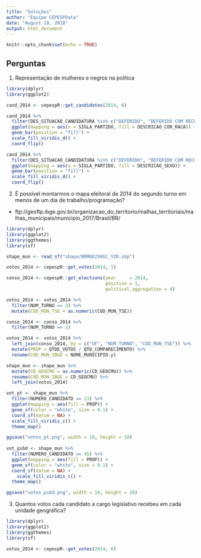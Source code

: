 ```yaml
---
title: "Soluções"
author: "Equipe CEPESPData"
date: "August 10, 2018"
output: html_document
---
```


```r
knitr::opts_chunk$set(echo = TRUE)
```

## Perguntas

1. Representação de mulheres e negros na política

```r
library(dplyr)
library(ggplot2)

cand_2014 <- cepespR::get_candidates(2014, 6)

cand_2014 %>% 
  filter(DES_SITUACAO_CANDIDATURA %in% c("DEFERIDO", "DEFERIDO COM RECURSO")) %>% 
  ggplot(mapping = aes(x = SIGLA_PARTIDO, fill = DESCRICAO_COR_RACA)) +
  geom_bar(position = "fill") +
  scale_fill_viridis_d() +
  coord_flip()
```

```r
cand_2014 %>% 
  filter(DES_SITUACAO_CANDIDATURA %in% c("DEFERIDO", "DEFERIDO COM RECURSO")) %>% 
  ggplot(mapping = aes(x = SIGLA_PARTIDO, fill = DESCRICAO_SEXO)) +
  geom_bar(position = "fill") +
  scale_fill_viridis_d() +
  coord_flip()
```


2. É possível montarmos o mapa eleitoral de 2014 do segundo turno em menos de um dia de trabalho/programação?

- ftp://geoftp.ibge.gov.br/organizacao_do_territorio/malhas_territoriais/malhas_municipais/municipio_2017/Brasil/BR/

```r

library(dplyr)
library(ggplot2)
library(ggthemes)
library(sf)

shape_mun <- read_sf("shape/BRMUE250GC_SIR.shp")

votos_2014 <- cepespR::get_votes(2014, 1)

conso_2014 <- cepespR::get_elections(year     = 2014,
                                     position = 1,
                                     political_aggregation = 4)

votos_2014 <- votos_2014 %>% 
  filter(NUM_TURNO == 2) %>% 
  mutate(COD_MUN_TSE = as.numeric(COD_MUN_TSE))

conso_2014 <- conso_2014 %>% 
  filter(NUM_TURNO == 2)

votos_2014 <- votos_2014 %>% 
  left_join(conso_2014, by = c("UF", "NUM_TURNO", "COD_MUN_TSE")) %>% 
  mutate(PROP = QTDE_VOTOS / QTD_COMPARECIMENTO) %>% 
  rename(COD_MUN_IBGE = NOME_MUNICIPIO.y)

shape_mun <- shape_mun %>% 
  mutate(CD_GEOCMU = as.numeric(CD_GEOCMU)) %>% 
  rename(COD_MUN_IBGE = CD_GEOCMU) %>% 
  left_join(votos_2014)

vot_pt <- shape_mun %>% 
  filter(NUMERO_CANDIDATO == 13) %>% 
  ggplot(mapping = aes(fill = PROP)) +
  geom_sf(color = "white", size = 0.1) +
  coord_sf(datum = NA) +
  scale_fill_viridis_c() +
  theme_map()

ggsave("votos_pt.png", width = 10, height = 10)
  
vot_psbd <- shape_mun %>% 
  filter(NUMERO_CANDIDATO == 45) %>% 
  ggplot(mapping = aes(fill = PROP)) +
  geom_sf(color = "white", size = 0.1) +
  coord_sf(datum = NA) +
    scale_fill_viridis_c() +
  theme_map()

ggsave("votos_psbd.png", width = 10, height = 10)
```

3. Quantos votos cada candidato a cargo legislativo recebeu em cada unidade geográfica?

```r
library(dplyr)
library(ggplot2)
library(ggthemes)
library(sf)

votos_2014 <- cepespR::get_votes(2014, 6)
```


